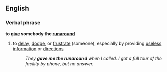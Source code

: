 ==English==
===Verbal phrase===
'''to [[give]] somebody the [[runaround]]'''

#{{idiom}} to [[delay]], [[dodge]], or [[frustrate]] (someone), especially by providing [[useless]] [[information]] or [[direction]]s 
#:''They '''gave me the runaround''' when I called.  I got a full tour of the facility by phone, but no answer.''